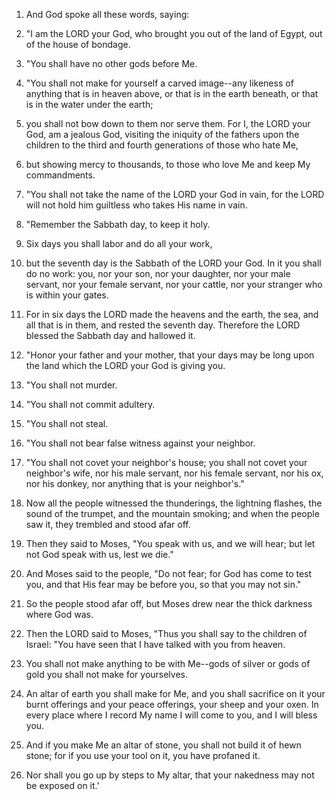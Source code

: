 
1. And God spoke all these words, saying:

2. "I am the LORD your God, who brought you out of the land of Egypt, out of the house of bondage.

3. "You shall have no other gods before Me.

4. "You shall not make for yourself a carved image--any likeness of anything that is in heaven above, or that is in the earth beneath, or that is in the water under the earth;

5. you shall not bow down to them nor serve them. For I, the LORD your God, am a jealous God, visiting the iniquity of the fathers upon the children to the third and fourth generations of those who hate Me,

6. but showing mercy to thousands, to those who love Me and keep My commandments.

7. "You shall not take the name of the LORD your God in vain, for the LORD will not hold him guiltless who takes His name in vain.

8. "Remember the Sabbath day, to keep it holy.

9. Six days you shall labor and do all your work,

10. but the seventh day is the Sabbath of the LORD your God. In it you shall do no work: you, nor your son, nor your daughter, nor your male servant, nor your female servant, nor your cattle, nor your stranger who is within your gates.

11. For in six days the LORD made the heavens and the earth, the sea, and all that is in them, and rested the seventh day. Therefore the LORD blessed the Sabbath day and hallowed it.

12. "Honor your father and your mother, that your days may be long upon the land which the LORD your God is giving you.

13. "You shall not murder.

14. "You shall not commit adultery.

15. "You shall not steal.

16. "You shall not bear false witness against your neighbor.

17. "You shall not covet your neighbor's house; you shall not covet your neighbor's wife, nor his male servant, nor his female servant, nor his ox, nor his donkey, nor anything that is your neighbor's."

18. Now all the people witnessed the thunderings, the lightning flashes, the sound of the trumpet, and the mountain smoking; and when the people saw it, they trembled and stood afar off.

19. Then they said to Moses, "You speak with us, and we will hear; but let not God speak with us, lest we die."

20. And Moses said to the people, "Do not fear; for God has come to test you, and that His fear may be before you, so that you may not sin."

21. So the people stood afar off, but Moses drew near the thick darkness where God was.

22. Then the LORD said to Moses, "Thus you shall say to the children of Israel: "You have seen that I have talked with you from heaven.

23. You shall not make anything to be with Me--gods of silver or gods of gold you shall not make for yourselves.

24. An altar of earth you shall make for Me, and you shall sacrifice on it your burnt offerings and your peace offerings, your sheep and your oxen. In every place where I record My name I will come to you, and I will bless you.

25. And if you make Me an altar of stone, you shall not build it of hewn stone; for if you use your tool on it, you have profaned it.

26. Nor shall you go up by steps to My altar, that your nakedness may not be exposed on it.'



